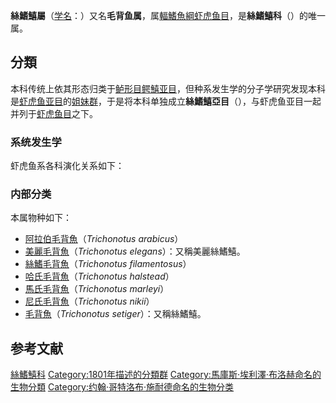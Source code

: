 {{全局僻字|𬶮|左「-{鱼}-」右「喜」}}
{{CJK-New-Char|2CDAE|ver=E}}
{{Automatic taxobox
| image = KuroeriGP.jpg
| image_caption =[[絲鰭毛背魚|絲鰭毛背魚]] ''Trichonotus filamentosus''
|display parents=2
| taxon=Trichonotus
| authority=[[Marcus_Elieser_Bloch|Bloch]] & [[Johann_Gottlob_Schneider|Schneider]], 1801
| parent authority =[[彼得·布莱克尔|Bleeker]], 1859
| grandparent authority=
| subdivision_ranks = [[种|种]]
| subdivision =
*[[阿拉伯毛背魚|阿拉伯毛背魚]] ''T. arabicus''
*[[美麗毛背魚|美麗毛背魚]] ''T. elegans''
*[[絲鰭毛背魚|絲鰭毛背魚]] ''T. filamentosus''
*[[哈氏毛背魚|哈氏毛背魚]] ''T. halstead''
*[[馬氏毛背魚|馬氏毛背魚]] ''T. marleyi''
*[[尼氏毛背魚|尼氏毛背魚]] ''T. nikii''
*[[毛背魚|毛背魚]] ''T. setiger''
}}
'''絲鰭鱚屬'''（[[学名|学名]]：{{lang|la|''Trichonotus''}}）又名'''毛背鱼属'''，属[[輻鰭魚綱|輻鰭魚綱]][[虾虎鱼目|虾虎鱼目]]，是'''絲鰭鱚科'''（{{lang|la|Trichonotidae}}）的唯一属。

==分類==
本科传统上依其形态归类于[[鲈形目|鲈形目]][[鳄鱚亚目|鳄鱚亚目]]，但种系发生学的分子学研究发现本科是[[虾虎鱼亚目|虾虎鱼亚目]]的[[姐妹群|姐妹群]]，于是将本科单独成立'''絲鰭鱚亞目'''（{{lang|la|Trichonotoidei}}），与虾虎鱼亚目一起并列于[[虾虎鱼目|虾虎鱼目]]之下{{r|Deepfin|PLoS}}。
===系统发生学===
虾虎鱼系各科演化关系如下：
{{虾虎鱼系支序分类法}}
===内部分类===
本属物种如下{{r|FishBase}}：
*[[阿拉伯毛背魚|阿拉伯毛背魚]]（''Trichonotus arabicus''）
*[[美麗毛背魚|美麗毛背魚]]（''Trichonotus elegans''）：又稱美麗絲鰭鱚。
*[[絲鰭毛背魚|絲鰭毛背魚]]（''Trichonotus filamentosus''）
*[[哈氏毛背魚|哈氏毛背魚]]（''Trichonotus halstead''）
*[[馬氏毛背魚|馬氏毛背魚]]（''Trichonotus marleyi''）
*[[尼氏毛背魚|尼氏毛背魚]]（''Trichonotus nikii''）
*[[毛背魚|毛背魚]]（''Trichonotus setiger''）：又稱絲鰭鱚。

==参考文献==
{{reflist|refs=
<ref name=Deepfin>Betancur-R, R., E. Wiley, N. Bailly, A. Acero, M. Miya, G. Lecointre, and G. Ortí. 2016. [https://sites.google.com/site/guilleorti/classification-v-4 ''Phylogenetic Classification of Bony Fishes – Version 4''].</ref>
<ref name=PLoS>Betancur-R., R., R.E. Broughton, E.O. Wiley, K. Carpenter, J.A. Lopez, C. Li, N.I. Holcroft, D. Arcila, M. Sanciangco, J. Cureton, F. Zhang, T. Buser, M. Campbell, T. Rowley, J.A. Ballesteros, G. Lu, T. Grande, G. Arratia & G. Ortí. 2013. [http://currents.plos.org/treeoflife/article/the-tree-of-life-and-a-new-classification-of-bony-fishes/ The tree of life and a new classification of bony fishes]. ''PLoS Currents Tree of Life''. 2013 Apr 18.</ref>
<ref name=FishBase>{{FishBase genus|genus=Trichonotus|year=2017|month=5}}</ref>
}}
{{Taxonbar|from=Q1266189}}

[[Category:絲鰭鱚科|]]
[[Category:1801年描述的分類群|Category:1801年描述的分類群]]
[[Category:馬庫斯·埃利澤·布洛赫命名的生物分類|Category:馬庫斯·埃利澤·布洛赫命名的生物分類]]
[[Category:约翰·哥特洛布·施耐德命名的生物分类|Category:约翰·哥特洛布·施耐德命名的生物分类]]